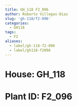 ```yaml
---
title: GH_118 F2_096
author: Roberto Villegas-Diaz
slug: 'gh-118/f2-096'
categories:
  - GH118
tags:
  - F2
aliases:
  - label/gh-118-f2-096
  - label/gh118-f2096
---
```


# **House**: GH_118
# **Plant ID**: F2_096
